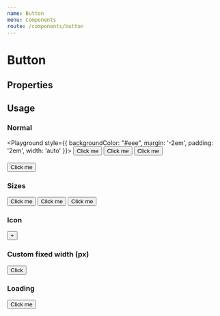 ```yaml
---
name: Button
menu: Components
route: /components/button
---
```



# Button

## Properties

<Props of={Button} />

## Usage

### Normal

<Playground style={{ backgroundColor: "#eee", margin: '-2em', padding: '2em', width: 'auto' }}>
  <Button>Click me</Button>
  <Button kind="secondary">Click me</Button>
  <Button kind="disabled">Click me</Button>
  <br />
  <br />
  <Button fullWidth>Click me</Button>
</Playground>

### Sizes

<Playground>
  <Button size="sm">Click me</Button>
  <Button size="md">Click me</Button>
  <Button size="lg">Click me</Button>
</Playground>

### Icon

<Playground>
  <Button size="sm" icon>+</Button>
</Playground>

### Custom fixed width (px)

<Playground>
  <Button size="sm" width={500}>Click</Button>
</Playground>

### Loading

<Playground>
  <Button loading>Click me</Button>
</Playground>
